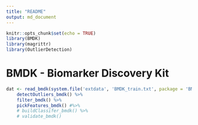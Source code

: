 ```yaml
---
title: "README"
output: md_document
---
```


```r
knitr::opts_chunk$set(echo = TRUE)
library(BMDK)
library(magrittr)
library(OutlierDetection)
```

# BMDK - Biomarker Discovery Kit

```r

dat <- read_bmdk(system.file('extdata', 'BMDK_train.txt', package = 'BMDK')) %>%
    detectOutliers_bmdk() %>%
    filter_bmdk() %>%
    pickFeatures_bmdk() #%>%
    # buildClassifer_bmdk() %>%
    # validate_bmdk()

```

